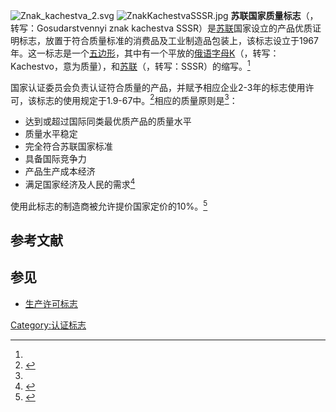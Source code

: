 [[File:Znak_kachestva_2.svg|thumb]]
[[Image:ZnakKachestvaSSSR.jpg|thumb]]
'''苏联国家质量标志'''（{{lang-ru|'''Государственный знак качества СССР'''}}，转写：Gosudarstvennyi znak kachestva SSSR）是[[苏联|苏联]]国家设立的产品优质证明标志，放置于符合质量标准的消费品及工业制造品包装上，该标志设立于1967年。这一标志是一个[[五边形|五边形]]，其中有一个平放的[[俄语|俄语]][[字母|字母]]K（{{lang-ru|качества}}，转写：Kachestvo，意为质量），和[[苏联|苏联]]（{{lang-ru|СССР}}，转写：SSSR）的缩写。<ref name=Shlikh/>

国家认证委员会负责认证符合质量的产品，并赋予相应企业2-3年的标志使用许可，该标志的使用规定于{{link-en|苏联国家标准|GOST}}1.9-67中。<ref>{{cite web|title=Государственный Знак Качества СССР|url=http://picto.mania.ru/marks/qual-01t.htm|work=GOST 1.9-67|accessdate=2015-02-20|archive-date=2017-03-01|archive-url=https://web.archive.org/web/20170301101632/http://picto.mania.ru/marks/qual-01t.htm|dead-url=no}}</ref>相应的质量原则是<ref name=genon/>：

*达到或超过国际同类最优质产品的质量水平
*质量水平稳定
*完全符合苏联国家标准
*具备国际竞争力
*产品生产成本经济
*满足国家经济及人民的需求<ref name=Shlikh>{{cite book|last=Shlikhelman|first=G.L.|title=РАБОЧЕМУ О КАЧЕСТВЕ МЕТАЛЛООБРАБОТКИ|year=1980|publisher=Mashinostroyeniye|url=http://delta-grup.ru/bibliot/7k/2.htm|access-date=2015-02-20|archive-date=2017-08-23|archive-url=https://web.archive.org/web/20170823120101/http://delta-grup.ru/bibliot/7k/2.htm|dead-url=no}}</ref>

使用此标志的制造商被允许提价国家定价的10%。<ref name=genon>{{cite web|title=Когда появился знак качества?|url=http://www.genon.ru/GetAnswer.aspx?qid=f7890e66-d3c6-4e0c-9c06-e79ef9d21662|accessdate=2015-02-20|archive-date=2017-08-23|archive-url=https://web.archive.org/web/20170823160902/http://www.genon.ru/GetAnswer.aspx?qid=f7890e66-d3c6-4e0c-9c06-e79ef9d21662|dead-url=no}}</ref>

==参考文献==
{{reflist}}

==参见==
*[[生产许可标志|生产许可标志]]

[[Category:认证标志|Category:认证标志]]